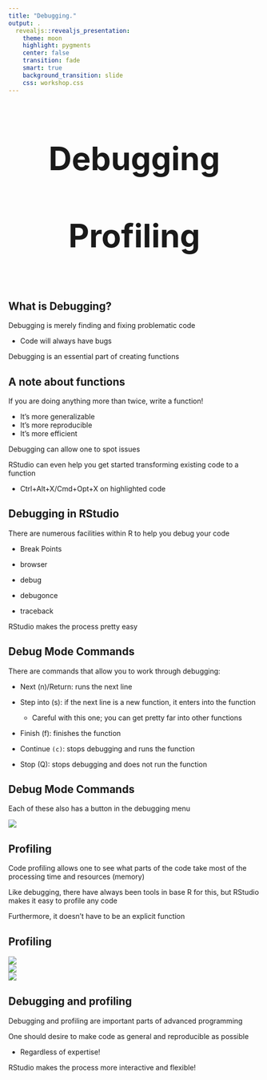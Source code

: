 ```yaml
---
title: "Debugging."
output: .
  revealjs::revealjs_presentation:
    theme: moon
    highlight: pygments
    center: false
    transition: fade
    smart: true
    background_transition: slide
    css: workshop.css
---
```



## 

<div style='text-align: center; font-size:32'><h1>Debugging<br><br> Profiling<h1></div>

## What is Debugging?


<span class="emph">Debugging</span> is merely finding and fixing problematic code

  - Code will always have bugs

Debugging is an essential part of creating functions

## A note about functions

If you are doing anything more than twice, write a function!

- It's more generalizable
- It's more reproducible
- It's more efficient

Debugging can allow one to spot issues

RStudio can even help you get started transforming existing code to a function

- Ctrl+Alt+X/Cmd+Opt+X on highlighted code


## Debugging in RStudio

There are numerous facilities within R to help you debug your code

- Break Points

- <span class="func">browser</span>

- <span class="func">debug</span>

- <span class="func">debugonce</span>

- <span class="func">traceback</span>


RStudio makes the process pretty easy


## Debug Mode Commands


There are commands that allow you to work through debugging:

- Next (n)/Return: runs the next line

- Step into (s): if the next line is a new function, it enters into the function

  - Careful with this one; you can get pretty far into other functions

- Finish (f): finishes the function

- Continue `(c)`: stops debugging and runs the function

- Stop (Q): stops debugging and does not run the function


## Debug Mode Commands

Each of these also has a button in the debugging menu

<img src="../img/debugToolbar.png" style="display:block; margin: 0 auto;">


## Profiling

Code <span class="emph">profiling</span> allows one to see what parts of the code take most of the processing time and resources (memory)

Like debugging, there have always been tools in base R for this, but RStudio makes it easy to profile any code

Furthermore, it doesn't have to be an explicit function

## Profiling

<img src="../img/profile1.png" style="display:block; margin: 0 auto; width='50%'; height='25%'">
<img src="../img/profile2.png" style="display:block; margin: 0 auto; width='50%'; height='25%'">
<img src="../img/debugToolbar.png" style="display:block; margin: 0 auto;">

## Debugging and profiling

Debugging and profiling are important parts of advanced programming

One should desire to make code as general and reproducible as possible

- Regardless of expertise!

RStudio makes the process more interactive and flexible!
